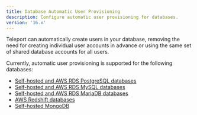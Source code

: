 ```yaml
---
title: Database Automatic User Provisioning 
description: Configure automatic user provisioning for databases.
version: '16.x'
---
```


Teleport can automatically create users in your database, removing the need for
creating individual user accounts in advance or using the same set of shared
database accounts for all users.

Currently, automatic user provisioning is supported for the following databases:

- [Self-hosted and AWS RDS PostgreSQL databases](/ver/16.x/database-access/auto-user-provisioning/postgres)
- [Self-hosted and AWS RDS MySQL databases](/ver/16.x/database-access/auto-user-provisioning/mysql)
- [Self-hosted and AWS RDS MariaDB databases](/ver/16.x/database-access/auto-user-provisioning/mariadb)
- [AWS Redshift databases](/ver/16.x/database-access/auto-user-provisioning/aws-redshift)
- [Self-hosted MongoDB](/ver/16.x/database-access/auto-user-provisioning/mongodb)
